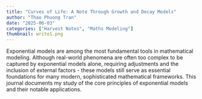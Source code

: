 ```yaml
---
title: "Curves of Life: A Note Through Growth and Decay Models"
author: "Thao Phuong Tran"
date: "2025-06-03"
categories: ["Harvest Notes", "Maths Modeling"]
thumbnail: write1.png
---
```


Exponential models are among the most fundamental tools in mathematical modeling. Although real-world phenomena are often too complex to be captured by exponential models alone, requiring adjustments and the inclusion of external factors - these models still serve as essential foundations for many modern, sophisticated mathematical frameworks. This journal documents my study of the core principles of exponential models and their notable applications.
